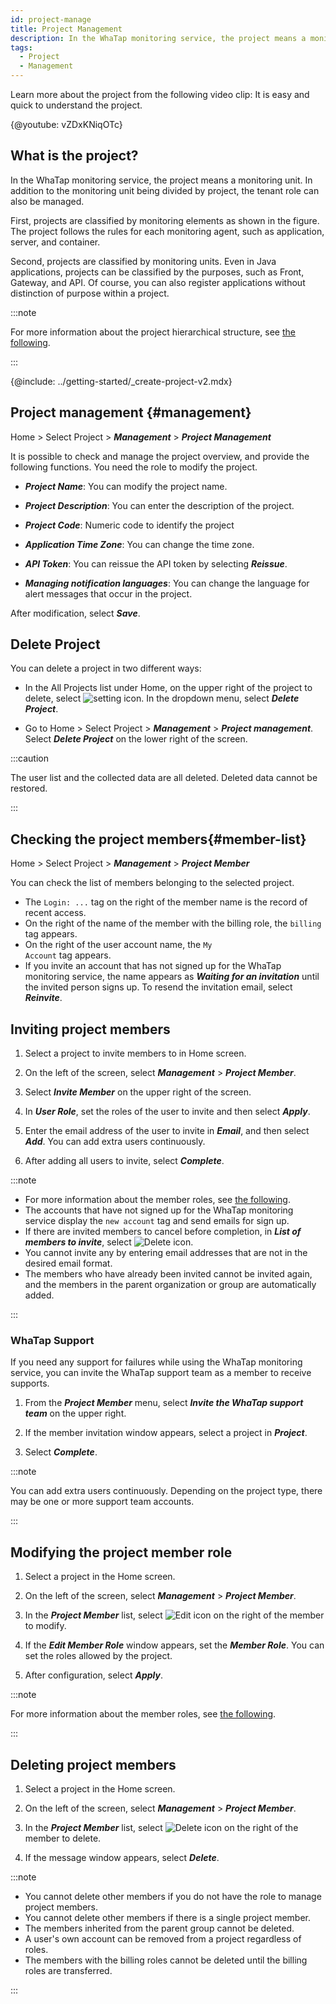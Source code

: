 ```yaml
---
id: project-manage
title: Project Management
description: In the WhaTap monitoring service, the project means a monitoring unit. Let's learn about the project.
tags:
  - Project
  - Management
---
```



Learn more about the project from the following video clip: It is easy and quick to understand the project.

{@youtube: vZDxKNiqOTc}

## What is the project?

In the WhaTap monitoring service, the project means a monitoring unit. In addition to the monitoring unit being divided by project, the tenant role can also be managed.

First, projects are classified by monitoring elements as shown in the figure. The project follows the rules for each monitoring agent, such as application, server, and container.

<ImgLang img='project-01.png' desc='프로젝트 생성'/>

Second, projects are classified by monitoring units. Even in Java applications, projects can be classified by the purposes, such as Front, Gateway, and API. Of course, you can also register applications without distinction of purpose within a project.

<ImgLang img='demo-project.png' desc='Demo project'/>

:::note

For more information about the project hierarchical structure, see [the following](../project/project-structure).

:::

{@include: ../getting-started/_create-project-v2.mdx}

## Project management {#management}

Home > Select Project > **_Management_** > **_Project Management_**

It is possible to check and manage the project overview, and provide the following functions. You need the role to modify the project.

<ImgLang img='project-manage.png' desc='Project management'/>

- **_Project Name_**: You can modify the project name.

- **_Project Description_**: You can enter the description of the project.

- **_Project Code_**: Numeric code to identify the project

- **_Application Time Zone_**: You can change the time zone.

- **_API Token_**: You can reissue the API token by selecting **_Reissue_**.

- **_Managing notification languages_**: You can change the language for alert messages that occur in the project.

After modification, select **_Save_**.

## Delete Project

You can delete a project in two different ways:

- In the All Projects list under Home, on the upper right of the project to delete, select ![setting icon](/img/ico-setting.svg). In the dropdown menu, select **_Delete Project_**.

- Go to Home > Select Project > **_Management_** > **_Project management_**. Select **_Delete Project_** on the lower right of the screen.

:::caution

The user list and the collected data are all deleted. Deleted data cannot be restored.

:::

## Checking the project members{#member-list}

Home > Select Project > **_Management_** > **_Project Member_**

You can check the list of members belonging to the selected project.

<ImgLang img='project-member-list.png' desc='Project Member List' />

- The <code class='history'>Login: ...</code> tag on the right of the member name is the record of recent access.
- On the right of the name of the member with the billing role, the <code class='pay'>billing</code> tag appears.
- On the right of the user account name, the <code class='my'>My Account</code> tag appears.
- If you invite an account that has not signed up for the WhaTap monitoring service, the name appears as **_Waiting for an invitation_** until the invited person signs up. To resend the invitation email, select **_Reinvite_**.

## Inviting project members

1. Select a project to invite members to in Home screen.

2. On the left of the screen, select **_Management_** > **_Project Member_**.

3. Select **_Invite Member_** on the upper right of the screen.

4. In **_User Role_**, set the roles of the user to invite and then select **_Apply_**.

5. Enter the email address of the user to invite in **_Email_**, and then select **_Add_**. You can add extra users continuously.

6. After adding all users to invite, select **_Complete_**.

:::note

- For more information about the member roles, see [the following](../project/project-structure#project-auth).
- The accounts that have not signed up for the WhaTap monitoring service display the `new account` tag and send emails for sign up.
- If there are invited members to cancel before completion, in **_List of members to invite_**, select ![Delete icon](/img/ico-trash-red.svg).
- You cannot invite any by entering email addresses that are not in the desired email format.
- The members who have already been invited cannot be invited again, and the members in the parent organization or group are automatically added.

:::

### WhaTap Support

If you need any support for failures while using the WhaTap monitoring service, you can invite the WhaTap support team as a member to receive supports. 

1. From the **_Project Member_** menu, select **_Invite the WhaTap support team_** on the upper right.

2. If the member invitation window appears, select a project in **_Project_**.

3. Select **_Complete_**.

:::note

You can add extra users continuously. Depending on the project type, there may be one or more support team accounts.

:::

## Modifying the project member role

1. Select a project in the Home screen.

2. On the left of the screen, select **_Management_** > **_Project Member_**.

3. In the **_Project Member_** list, select ![Edit icon](/img/ico-edit.svg) on the right of the member to modify. 

4. If the **_Edit Member Role_** window appears, set the **_Member Role_**. You can set the roles allowed by the project.

5. After configuration, select **_Apply_**.

:::note

For more information about the member roles, see [the following](../project/project-structure#project-auth).

:::

## Deleting project members

1. Select a project in the Home screen.

2. On the left of the screen, select **_Management_** > **_Project Member_**.

3. In the **_Project Member_** list, select ![Delete icon](/img/ico-trash-red.svg) on the right of the member to delete.

4. If the message window appears, select **_Delete_**.

:::note

- You cannot delete other members if you do not have the role to manage project members.
- You cannot delete other members if there is a single project member.
- The members inherited from the parent group cannot be deleted.
- A user's own account can be removed from a project regardless of roles.
- The members with the billing roles cannot be deleted until the billing roles are transferred.

:::
